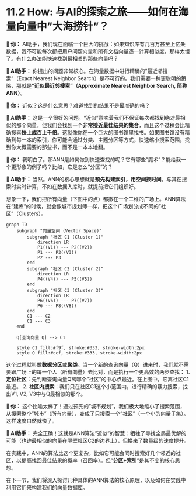 # 11.2 How: 与AI的探索之旅——如何在海量向量中"大海捞针"？

::: {.callout-note title="与AI的探索之旅"}
**👤 你：**
AI助手，我们现在面临一个巨大的挑战：如果知识库有几百万甚至上亿条数据，我不可能每次都把用户问题向量和所有文档向量逐一计算相似度。那样太慢了。有什么办法能快速找到最相关的那些向量吗？

**🤖 AI助手：**
你提出的问题非常核心。在海量数据中进行精确的"最近邻搜索"（Exact Nearest Neighbor Search）是不可行的。我们需要一种更聪明的策略，那就是**"近似最近邻搜索"（Approximate Nearest Neighbor Search, 简称ANN）**。

**👤 你：**
近似？这是什么意思？难道找到的结果不是最准确的吗？

**🤖 AI助手：**
这是一个很好的问题。"近似"意味着我们不保证每次都找到绝对最相似的那个向量，但我们会找到一个**非常接近最佳结果的集合**，而且这个过程会比精确搜索**快上成百上千倍**。这就像你在一个巨大的图书馆里找书。如果图书馆没有精确到每一本的索引，你可能会通过分类、主题分区等方式，快速缩小搜索范围，找到你大概需要的那些书，而不是一本本地翻。

**👤 你：**
我明白了。那ANN是如何做到快速查找的呢？它有哪些"魔术"？能给我一个更形象的例子吗？比如，它是怎么"分区"的？

**🤖 AI助手：**
当然。ANN的核心思想就是**预先构建索引，用空间换时间**。与其在搜索时实时计算，不如在数据入库时，就提前把它们组织好。

想象一下，我们把所有向量（下图中的点）都撒在一个二维的广场上。ANN算法在"建库"的时候，就会像城市规划师一样，把这个广场划分成不同的"社区"（Clusters）。

```mermaid
graph TD
    subgraph "向量空间 (Vector Space)"
        subgraph "社区 C1 (Cluster 1)"
            direction LR
            P1((V1)) --- P2((V2))
            P1 --- P3((V3))
            P2 --- P3
        end
        subgraph "社区 C2 (Cluster 2)"
            direction LR
            P4((V4)) --- P5((V5))
        end
        subgraph "社区 C3 (Cluster 3)"
            direction LR
            P6((V6)) --- P7((V7))
            P6 --- P8((V8))
        end
        C1 --- C2
        C1 --- C3
    end
    
    Q[查询向量 Q] --> C1
    
    style C1 fill:#f9f, stroke:#333, stroke-width:2px
    style Q fill:#ccf, stroke:#333, stroke-width:2px

```

这个过程就叫做**数据分区**或**聚类**。当一个新的查询向量（Q）进来时，我们就不需要跟广场上的每一个人（所有向量）去比对，而是执行一个更高效的两步查找：
1.  **定位社区**：先判断查询向量Q离哪个"社区"的中心点最近。在上图中，它离社区C1最近。
2.  **社区内搜索**：我们只在社区C1这个小范围内，进行精确的暴力搜索，找出V1, V2, V3中与Q最相似的那个。

**👤 你：**
这个比喻太棒了！通过预先的"城市规划"，我们极大地缩小了搜索范围，从搜索整个"城市"（所有向量），变成了只搜索一个"社区"（一个小的向量子集）。这样速度自然就快了。

**🤖 AI助手：**
完全正确！这就是ANN算法"近似"的智慧：牺牲了寻找全局最优解的可能（也许最相似的向量在隔壁社区C2的边界上），但换来了数量级的速度提升。

在实践中，ANN的算法比这个更复杂，比如它可能会同时搜索好几个邻近的社区，以提高找回最佳结果的概率（召回率）。但"**分区+索引**"是其不变的核心思想。

在下一节，我们将深入探讨几种具体的ANN算法的核心原理，以及如何在实践中利用它们来构建我们的向量数据库。
:::
